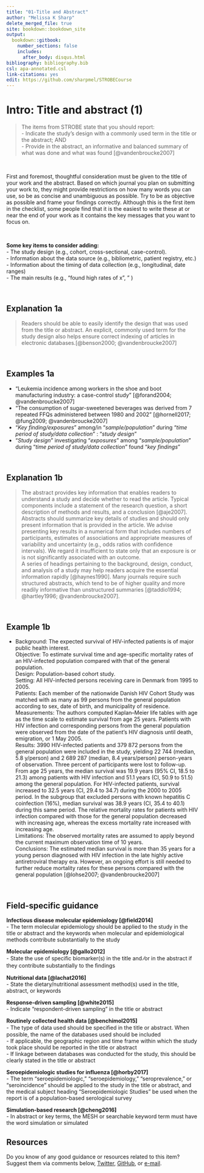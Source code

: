 ---
title: "01-Title and Abstract"
author: "Melissa K Sharp"
delete_merged_file: true
site: bookdown::bookdown_site
output:
  bookdown::gitbook:
    number_sections: false 
    includes: 
      after_body: disqus.html
bibliography: bibliography.bib
csl: apa-annotated.csl
link-citations: yes
edit: https://github.com/sharpmel/STROBECourse
---

# Intro: Title and abstract (1)
> The items from STROBE state that you should report:    
- Indicate the study’s design with a commonly used term in the title or the abstract; AND   
- Provide in the abstract, an informative and balanced summary of what was done and what was found  [@vandenbroucke2007]

</br>

First and foremost, thoughtful consideration must be given to the title of your work and the abstract. Based on which journal you plan on submitting your work to, they might provide restrictions on how many words you can use, so be as concise and unambiguous as possible. Try to be as objective as possible and frame your findings correctly. Although this is the first item in the checklist, some people find that it is the easiest to write these at or near the end of your work as it contains the key messages that you want to focus on.

</br>
  
**Some key items to consider adding:**  
- The study design (e.g., cohort, cross-sectional, case-control).   
- Information about the data source (e.g., bibliometric, patient registry, etc.)  
- Information about the timing of data collection (e.g., longitudinal, date ranges)  
- The main results (e.g., "found high rates of x", " ) 

</br>
  
## Explanation 1a {-}
> Readers should be able to easily identify the design that was used from the title or abstract. An explicit, commonly used term for the study design also helps ensure correct indexing of articles in electronic databases.[@benson2000; @vandenbroucke2007]

</br>

## Examples 1a {-}
- "Leukemia incidence among workers in the shoe and boot manufacturing industry: a case-control study" [@forand2004; @vandenbroucke2007]</br>
- “The consumption of sugar-sweetened beverages was derived from 7 repeated FFQs administered between 1980 and 2002” [@hornell2017; @fung2009; @vandenbroucke2007]</br>
- "*Key finding/exposures*" among/in "*sample/population*" during "*time period of study/data collection*" : "*study design*"</br>
- "*Study design*" investigating "*exposures*" among "*sample/population*" during "*time period of study/data collection*" found "*key findings*"</br>

</br>

## Explanation 1b
> The abstract provides key information that enables readers to understand a study and decide whether to read the article. Typical components include a statement of the research question, a short description of methods and results, and a conclusion [@aje2007]. Abstracts should summarize key details of studies and should only present information that is provided in the article. We advise presenting key results in a numerical form that includes numbers of participants, estimates of associations and appropriate measures of variability and uncertainty (e.g., odds ratios with confidence intervals). We regard it insufficient to state only that an exposure is or is not significantly associated with an outcome.</br>
A series of headings pertaining to the background, design, conduct, and analysis of a study may help readers acquire the essential information rapidly [@haynes1990]. Many journals require such structured abstracts, which tend to be of higher quality and more readily informative than unstructured summaries [@taddio1994; @hartley1996; @vandenbroucke2007].

</br>

## Example 1b  
- Background: The expected survival of HIV-infected patients is of major public health interest.</br>
Objective: To estimate survival time and age-specific mortality rates of an HIV-infected population compared with that of the general population.
</br>
Design: Population-based cohort study.
</br>
Setting: All HIV-infected persons receiving care in Denmark from 1995 to 2005.</br>
Patients: Each member of the nationwide Danish HIV Cohort Study was matched with as many as 99 persons from the general population according to sex, date of birth, and municipality of residence.</br>
Measurements: The authors computed Kaplan–Meier life tables with age as the time scale to estimate survival from age 25 years. Patients with HIV infection and corresponding persons from the general population were observed from the date of the patient's HIV diagnosis until death, emigration, or 1 May 2005.
</br>
Results: 3990 HIV-infected patients and 379 872 persons from the general population were included in the study, yielding 22 744 (median, 5.8 y/person) and 2 689 287 (median, 8.4 years/person) person-years of observation. Three percent of participants were lost to follow-up. From age 25 years, the median survival was 19.9 years (95% CI, 18.5 to 21.3) among patients with HIV infection and 51.1 years (CI, 50.9 to 51.5) among the general population. For HIV-infected patients, survival increased to 32.5 years (CI, 29.4 to 34.7) during the 2000 to 2005 period. In the subgroup that excluded persons with known hepatitis C coinfection (16%), median survival was 38.9 years (CI, 35.4 to 40.1) during this same period. The relative mortality rates for patients with HIV infection compared with those for the general population decreased with increasing age, whereas the excess mortality rate increased with increasing age.
</br>
Limitations: The observed mortality rates are assumed to apply beyond the current maximum observation time of 10 years.
</br>
Conclusions: The estimated median survival is more than 35 years for a young person diagnosed with HIV infection in the late highly active antiretroviral therapy era. However, an ongoing effort is still needed to further reduce mortality rates for these persons compared with the general population [@lohse2007; @vandenbroucke2007]

</br>

## Field-specific guidance  
**Infectious disease molecular epidemiology [@field2014]**   
-	The term molecular epidemiology should be applied to the study in the title or abstract and the keywords when molecular and epidemiological methods contribute substantially to the study  </br>
  
**Molecular epidemiology [@gallo2012]**   
- State the use of speciﬁc biomarker(s) in the title and ⁄or in the abstract if they contribute substantially to the ﬁndings  </br>

**Nutritional data [@lachat2016]**  
-	State the dietary/nutritional assessment method(s) used in the title, abstract, or keywords  </br>

**Response-driven sampling [@white2015]**  
-	Indicate “respondent-driven sampling” in the title or abstract  </br>

**Routinely collected health data [@benchimol2015]**  
-	The type of data used should be speciﬁed in the title or abstract. When possible, the name of the databases used should be included  
-	If applicable, the geographic region and time frame within which the study took place should be reported in the title or abstract  
-	If linkage between databases was conducted for the study, this should be clearly stated in the title or abstract  </br>

**Seroepidemiologic studies for influenza [@horby2017]**  
- The term “seroepidemiologic,” “seroepidemiology,” “seroprevalence,” or “seroincidence” should be applied to the study in the title or abstract, and the medical subject heading “Seroepidemiologic Studies” be used when the report is of a population-based serological survey  </br>

**Simulation-based research [@cheng2016]**  
- In abstract or key terms, the MESH or searchable keyword term must have the word simulation or simulated  </br>

## Resources  
Do you know of any good guidance or resources related to this item? Suggest them via comments below, [Twitter](https://twitter.com/sharpmelk), [GitHub](https://github.com/sharpmel/STROBECourse), or [e-mail](mailto:melissaksharp@gmail.com).
</br> 

